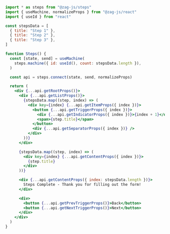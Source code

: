 ```jsx
import * as steps from "@zag-js/steps"
import { useMachine, normalizeProps } from "@zag-js/react"
import { useId } from "react"

const stepsData = [
  { title: "Step 1" },
  { title: "Step 2" },
  { title: "Step 3" },
]

function Steps() {
  const [state, send] = useMachine(
    steps.machine({ id: useId(), count: stepsData.length }),
  )

  const api = steps.connect(state, send, normalizeProps)

  return (
    <div {...api.getRootProps()}>
      <div {...api.getListProps()}>
        {stepsData.map((step, index) => (
          <div key={index} {...api.getItemProps({ index })}>
            <button {...api.getTriggerProps({ index })}>
              <div {...api.getIndicatorProps({ index })}>{index + 1}</div>
              <span>{step.title}</span>
            </button>
            <div {...api.getSeparatorProps({ index })} />
          </div>
        ))}
      </div>

      {stepsData.map((step, index) => (
        <div key={index} {...api.getContentProps({ index })}>
          {step.title}
        </div>
      ))}

      <div {...api.getContentProps({ index: stepsData.length })}>
        Steps Complete - Thank you for filling out the form!
      </div>

      <div>
        <button {...api.getPrevTriggerProps()}>Back</button>
        <button {...api.getNextTriggerProps()}>Next</button>
      </div>
    </div>
  )
}
```
